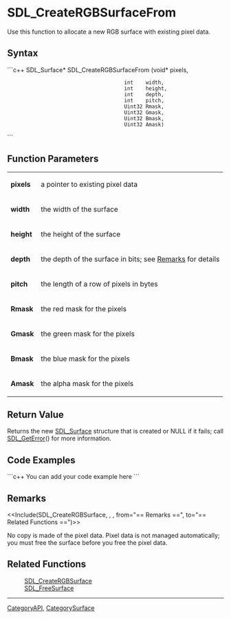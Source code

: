 <!-- pragma section-numbers off -->
<!-- pragma disable-camelcase -->

= SDL_CreateRGBSurfaceFrom =
Use this function to allocate a new RGB surface with existing pixel data.


== Syntax ==
```c++
SDL_Surface* SDL_CreateRGBSurfaceFrom (void*  pixels,
                                       int    width,
                                       int    height,
                                       int    depth,
                                       int    pitch,
                                       Uint32 Rmask,
                                       Uint32 Gmask,
                                       Uint32 Bmask,
                                       Uint32 Amask)
```

== Function Parameters ==
{|
|'''pixels'''
|a pointer to existing pixel data
|-
|'''width'''
|the width of the surface
|-
|'''height'''
|the height of the surface
|-
|'''depth'''
|the depth of the surface in bits; see [[#Remarks|Remarks]] for details
|-
|'''pitch'''
|the length of a row of pixels in bytes
|-
|'''Rmask'''
|the red mask for the pixels
|-
|'''Gmask'''
|the green mask for the pixels
|-
|'''Bmask'''
|the blue mask for the pixels
|-
|'''Amask'''
|the alpha mask for the pixels
|}

== Return Value ==
Returns the new [[SDL_Surface]] structure that is created or NULL if it fails; call [[SDL_GetError]]() for more information.  

== Code Examples ==
```c++
You can add your code example here
```

== Remarks ==
<<Include(SDL_CreateRGBSurface, , , from="== Remarks ==", to="== Related Functions ==")>>

No copy is made of the pixel data.  Pixel data is not managed automatically; you must free the surface before you free the pixel data. 

== Related Functions ==
:[[SDL_CreateRGBSurface]]
:[[SDL_FreeSurface]]

----
[[CategoryAPI]], [[CategorySurface]]
